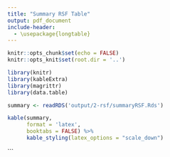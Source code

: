 ```yaml
---
title: "Summary RSF Table"
output: pdf_document
include-header:
  - \usepackage{longtable}
---
```



```r
knitr::opts_chunk$set(echo = FALSE)
knitr::opts_knit$set(root.dir = '..')

library(knitr)
library(kableExtra)
library(magrittr)
library(data.table)
```


```r
summary <- readRDS('output/2-rsf/summaryRSF.Rds')

kable(summary,
      format = 'latex',
      booktabs = FALSE) %>%
      kable_styling(latex_options = "scale_down")
```

```
